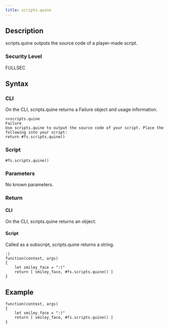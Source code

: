 ```yaml
---
title: scripts.quine
---
```


## Description

scripts.quine outputs the source code of a player-made script.

### Security Level

FULLSEC

## Syntax

### CLI

On the CLI, scripts.quine returns a Failure object and usage information.

```
>>scripts.quine
Failure
Use scripts.quine to output the source code of your script. Place the following into your script:
return #fs.scripts.quine()
```

### Script

```
#fs.scripts.quine()
```

### Parameters

No known parameters.

### Return

#### CLI

On the CLI, scripts.quine returns an object.

#### Script

Called as a subscript, scripts.quine returns a string.

```
:)
function(context, args)
{
	let smiley_face = ":)"
	return [ smiley_face, #fs.scripts.quine() ]
}
```

## Example

```
function(context, args)
{
	let smiley_face = ":)"
	return [ smiley_face, #fs.scripts.quine() ]
}
```
